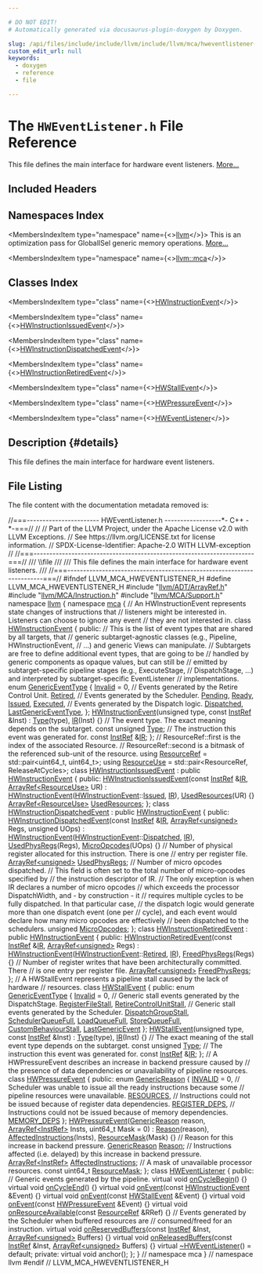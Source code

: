 ```yaml
---

# DO NOT EDIT!
# Automatically generated via docusaurus-plugin-doxygen by Doxygen.

slug: /api/files/include/include/llvm/include/llvm/mca/hweventlistener-h
custom_edit_url: null
keywords:
  - doxygen
  - reference
  - file

---
```





# The `HWEventListener.h` File Reference

<DoxygenPage pluginConfig={pluginConfig}>

This file defines the main interface for hardware event listeners. <a href="#details">More...</a>

## Included Headers

<IncludesList>
<IncludesListItem
  filePath="llvm/ADT/ArrayRef.h"
  permalink="/docs/api/files/include/include/llvm/include/llvm/adt/arrayref-h"
  isLocal="true" />
<IncludesListItem
  filePath="llvm/MCA/Instruction.h"
  permalink="/docs/api/files/include/include/llvm/include/llvm/mca/instruction-h"
  isLocal="true" />
<IncludesListItem
  filePath="llvm/MCA/Support.h"
  permalink="/docs/api/files/include/include/llvm/include/llvm/mca/support-h"
  isLocal="true" />
</IncludesList>

## Namespaces Index

<MembersIndex>

<MembersIndexItem
  type="namespace"
  name={<><a href="/docs/api/namespaces/llvm">llvm</a></>}>
This is an optimization pass for GlobalISel generic memory operations. <a href="/docs/api/namespaces/llvm/#details">More...</a>
</MembersIndexItem>

<MembersIndexItem
  type="namespace"
  name={<><a href="/docs/api/namespaces/llvm/mca">llvm::mca</a></>}>
</MembersIndexItem>

</MembersIndex>

## Classes Index

<MembersIndex>

<MembersIndexItem
  type="class"
  name={<><a href="/docs/api/classes/llvm/mca/hwinstructionevent">HWInstructionEvent</a></>}>
</MembersIndexItem>

<MembersIndexItem
  type="class"
  name={<><a href="/docs/api/classes/llvm/mca/hwinstructionissuedevent">HWInstructionIssuedEvent</a></>}>
</MembersIndexItem>

<MembersIndexItem
  type="class"
  name={<><a href="/docs/api/classes/llvm/mca/hwinstructiondispatchedevent">HWInstructionDispatchedEvent</a></>}>
</MembersIndexItem>

<MembersIndexItem
  type="class"
  name={<><a href="/docs/api/classes/llvm/mca/hwinstructionretiredevent">HWInstructionRetiredEvent</a></>}>
</MembersIndexItem>

<MembersIndexItem
  type="class"
  name={<><a href="/docs/api/classes/llvm/mca/hwstallevent">HWStallEvent</a></>}>
</MembersIndexItem>

<MembersIndexItem
  type="class"
  name={<><a href="/docs/api/classes/llvm/mca/hwpressureevent">HWPressureEvent</a></>}>
</MembersIndexItem>

<MembersIndexItem
  type="class"
  name={<><a href="/docs/api/classes/llvm/mca/hweventlistener">HWEventListener</a></>}>
</MembersIndexItem>

</MembersIndex>

## Description {#details}

This file defines the main interface for hardware event listeners.

## File Listing

The file content with the documentation metadata removed is:

<ProgramListing>

<Link id="l00001" /><CodeLine lineNumber="1"><Highlight kind="comment">//===----------------------- HWEventListener.h ------------------&#42;- C++ -&#42;-===//</Highlight><Highlight kind="normal"></Highlight></CodeLine>
<Link id="l00002" /><CodeLine lineNumber="2"><Highlight kind="normal"></Highlight><Highlight kind="comment">//</Highlight><Highlight kind="normal"></Highlight></CodeLine>
<Link id="l00003" /><CodeLine lineNumber="3"><Highlight kind="normal"></Highlight><Highlight kind="comment">// Part of the LLVM Project, under the Apache License v2.0 with LLVM Exceptions.</Highlight><Highlight kind="normal"></Highlight></CodeLine>
<Link id="l00004" /><CodeLine lineNumber="4"><Highlight kind="normal"></Highlight><Highlight kind="comment">// See https://llvm.org/LICENSE.txt for license information.</Highlight><Highlight kind="normal"></Highlight></CodeLine>
<Link id="l00005" /><CodeLine lineNumber="5"><Highlight kind="normal"></Highlight><Highlight kind="comment">// SPDX-License-Identifier: Apache-2.0 WITH LLVM-exception</Highlight><Highlight kind="normal"></Highlight></CodeLine>
<Link id="l00006" /><CodeLine lineNumber="6"><Highlight kind="normal"></Highlight><Highlight kind="comment">//</Highlight><Highlight kind="normal"></Highlight></CodeLine>
<Link id="l00007" /><CodeLine lineNumber="7"><Highlight kind="normal"></Highlight><Highlight kind="comment">//===----------------------------------------------------------------------===//</Highlight><Highlight kind="comment"></Highlight></CodeLine>
<Link id="l00008" /><CodeLine lineNumber="8"><Highlight kind="comment">/// \\file</Highlight></CodeLine>
<Link id="l00009" /><CodeLine lineNumber="9"><Highlight kind="comment">///</Highlight></CodeLine>
<Link id="l00010" /><CodeLine lineNumber="10"><Highlight kind="comment">/// This file defines the main interface for hardware event listeners.</Highlight></CodeLine>
<Link id="l00011" /><CodeLine lineNumber="11"><Highlight kind="comment">///</Highlight><Highlight kind="normal"></Highlight></CodeLine>
<Link id="l00012" /><CodeLine lineNumber="12"><Highlight kind="normal"></Highlight><Highlight kind="comment">//===----------------------------------------------------------------------===//</Highlight><Highlight kind="normal"></Highlight></CodeLine>
<Link id="l00013" /><CodeLine lineNumber="13"><Highlight kind="normal"></Highlight></CodeLine>
<Link id="l00014" /><CodeLine lineNumber="14"><Highlight kind="normal"></Highlight><Highlight kind="preprocessor">#ifndef LLVM&#95;MCA&#95;HWEVENTLISTENER&#95;H</Highlight><Highlight kind="normal"></Highlight></CodeLine>
<Link id="l00015" /><CodeLine lineNumber="15"><Highlight kind="normal"></Highlight><Highlight kind="preprocessor">#define LLVM&#95;MCA&#95;HWEVENTLISTENER&#95;H</Highlight><Highlight kind="normal"></Highlight></CodeLine>
<Link id="l00016" /><CodeLine lineNumber="16"><Highlight kind="normal"></Highlight></CodeLine>
<Link id="l00017" /><CodeLine lineNumber="17"><Highlight kind="normal"></Highlight><Highlight kind="preprocessor">#include &quot;<a href="/docs/api/files/include/include/llvm/include/llvm/adt/arrayref-h">llvm/ADT/ArrayRef.h</a>&quot;</Highlight><Highlight kind="normal"></Highlight></CodeLine>
<Link id="l00018" /><CodeLine lineNumber="18"><Highlight kind="normal"></Highlight><Highlight kind="preprocessor">#include &quot;<a href="/docs/api/files/include/include/llvm/include/llvm/mca/instruction-h">llvm/MCA/Instruction.h</a>&quot;</Highlight><Highlight kind="normal"></Highlight></CodeLine>
<Link id="l00019" /><CodeLine lineNumber="19"><Highlight kind="normal"></Highlight><Highlight kind="preprocessor">#include &quot;<a href="/docs/api/files/include/include/llvm/include/llvm/mca/support-h">llvm/MCA/Support.h</a>&quot;</Highlight><Highlight kind="normal"></Highlight></CodeLine>
<Link id="l00020" /><CodeLine lineNumber="20"><Highlight kind="normal"></Highlight></CodeLine>
<Link id="l00021" /><CodeLine lineNumber="21"><Highlight kind="normal"></Highlight><Highlight kind="keyword">namespace </Highlight><Highlight kind="normal"><a href="/docs/api/namespaces/llvm">llvm</a> &#123;</Highlight></CodeLine>
<Link id="l00022" /><CodeLine lineNumber="22"><Highlight kind="normal"></Highlight><Highlight kind="keyword">namespace </Highlight><Highlight kind="normal"><a href="/docs/api/namespaces/llvm/mca">mca</a> &#123;</Highlight></CodeLine>
<Link id="l00023" /><CodeLine lineNumber="23"><Highlight kind="normal"></Highlight></CodeLine>
<Link id="l00024" /><CodeLine lineNumber="24"><Highlight kind="normal"></Highlight><Highlight kind="comment">// An HWInstructionEvent represents state changes of instructions that</Highlight><Highlight kind="normal"></Highlight></CodeLine>
<Link id="l00025" /><CodeLine lineNumber="25"><Highlight kind="normal"></Highlight><Highlight kind="comment">// listeners might be interested in. Listeners can choose to ignore any event</Highlight><Highlight kind="normal"></Highlight></CodeLine>
<Link id="l00026" /><CodeLine lineNumber="26"><Highlight kind="normal"></Highlight><Highlight kind="comment">// they are not interested in.</Highlight><Highlight kind="normal"></Highlight></CodeLine>
<Link id="l00027" /><CodeLine lineNumber="27" lineLink="/docs/api/classes/llvm/mca/hwinstructionevent"><Highlight kind="normal"></Highlight><Highlight kind="keyword">class </Highlight><Highlight kind="normal"><a href="/docs/api/classes/llvm/mca/hwinstructionevent/#a171b37ee53c5f563af010cdc3ebb47a3">HWInstructionEvent</a> &#123;</Highlight></CodeLine>
<Link id="l00028" /><CodeLine lineNumber="28"><Highlight kind="normal"></Highlight><Highlight kind="keyword">public</Highlight><Highlight kind="normal">:</Highlight></CodeLine>
<Link id="l00029" /><CodeLine lineNumber="29"><Highlight kind="normal">  </Highlight><Highlight kind="comment">// This is the list of event types that are shared by all targets, that</Highlight><Highlight kind="normal"></Highlight></CodeLine>
<Link id="l00030" /><CodeLine lineNumber="30"><Highlight kind="normal">  </Highlight><Highlight kind="comment">// generic subtarget-agnostic classes (e.g., Pipeline, HWInstructionEvent,</Highlight><Highlight kind="normal"></Highlight></CodeLine>
<Link id="l00031" /><CodeLine lineNumber="31"><Highlight kind="normal">  </Highlight><Highlight kind="comment">// ...) and generic Views can manipulate.</Highlight><Highlight kind="normal"></Highlight></CodeLine>
<Link id="l00032" /><CodeLine lineNumber="32"><Highlight kind="normal">  </Highlight><Highlight kind="comment">// Subtargets are free to define additional event types, that are going to be</Highlight><Highlight kind="normal"></Highlight></CodeLine>
<Link id="l00033" /><CodeLine lineNumber="33"><Highlight kind="normal">  </Highlight><Highlight kind="comment">// handled by generic components as opaque values, but can still be</Highlight><Highlight kind="normal"></Highlight></CodeLine>
<Link id="l00034" /><CodeLine lineNumber="34"><Highlight kind="normal">  </Highlight><Highlight kind="comment">// emitted by subtarget-specific pipeline stages (e.g., ExecuteStage,</Highlight><Highlight kind="normal"></Highlight></CodeLine>
<Link id="l00035" /><CodeLine lineNumber="35"><Highlight kind="normal">  </Highlight><Highlight kind="comment">// DispatchStage, ...) and interpreted by subtarget-specific EventListener</Highlight><Highlight kind="normal"></Highlight></CodeLine>
<Link id="l00036" /><CodeLine lineNumber="36"><Highlight kind="normal">  </Highlight><Highlight kind="comment">// implementations.</Highlight><Highlight kind="normal"></Highlight></CodeLine>
<Link id="l00037" /><CodeLine lineNumber="37" lineLink="/docs/api/classes/llvm/mca/hwinstructionevent/#a8169c917f54cc2624dd536acdc5c5e52"><Highlight kind="normal">  </Highlight><Highlight kind="keyword">enum</Highlight><Highlight kind="normal"> <a href="/docs/api/classes/llvm/mca/hwinstructionevent/#a8169c917f54cc2624dd536acdc5c5e52">GenericEventType</a> &#123;</Highlight></CodeLine>
<Link id="l00038" /><CodeLine lineNumber="38" lineLink="/docs/api/classes/llvm/mca/hwinstructionevent/#a8169c917f54cc2624dd536acdc5c5e52aaa80bddd08ae7c72421d29f73cd9cb38"><Highlight kind="normal">    <a href="/docs/api/classes/llvm/mca/hwinstructionevent/#a8169c917f54cc2624dd536acdc5c5e52aaa80bddd08ae7c72421d29f73cd9cb38">Invalid</a> = 0,</Highlight></CodeLine>
<Link id="l00039" /><CodeLine lineNumber="39"><Highlight kind="normal">    </Highlight><Highlight kind="comment">// Events generated by the Retire Control Unit.</Highlight><Highlight kind="normal"></Highlight></CodeLine>
<Link id="l00040" /><CodeLine lineNumber="40" lineLink="/docs/api/classes/llvm/mca/hwinstructionevent/#a8169c917f54cc2624dd536acdc5c5e52a8de8de8d10772f11d7f1388dc019dd30"><Highlight kind="normal">    <a href="/docs/api/classes/llvm/mca/hwinstructionevent/#a8169c917f54cc2624dd536acdc5c5e52a8de8de8d10772f11d7f1388dc019dd30">Retired</a>,</Highlight></CodeLine>
<Link id="l00041" /><CodeLine lineNumber="41"><Highlight kind="normal">    </Highlight><Highlight kind="comment">// Events generated by the Scheduler.</Highlight><Highlight kind="normal"></Highlight></CodeLine>
<Link id="l00042" /><CodeLine lineNumber="42" lineLink="/docs/api/classes/llvm/mca/hwinstructionevent/#a8169c917f54cc2624dd536acdc5c5e52ac3ea03c95905cfc942bc51170efcd248"><Highlight kind="normal">    <a href="/docs/api/classes/llvm/mca/hwinstructionevent/#a8169c917f54cc2624dd536acdc5c5e52ac3ea03c95905cfc942bc51170efcd248">Pending</a>,</Highlight></CodeLine>
<Link id="l00043" /><CodeLine lineNumber="43" lineLink="/docs/api/classes/llvm/mca/hwinstructionevent/#a8169c917f54cc2624dd536acdc5c5e52adb5217b7a234dc05fdea6bce972cd859"><Highlight kind="normal">    <a href="/docs/api/classes/llvm/mca/hwinstructionevent/#a8169c917f54cc2624dd536acdc5c5e52adb5217b7a234dc05fdea6bce972cd859">Ready</a>,</Highlight></CodeLine>
<Link id="l00044" /><CodeLine lineNumber="44" lineLink="/docs/api/classes/llvm/mca/hwinstructionevent/#a8169c917f54cc2624dd536acdc5c5e52aa8c210f2b743c3f94bd79e510de2c2c8"><Highlight kind="normal">    <a href="/docs/api/classes/llvm/mca/hwinstructionevent/#a8169c917f54cc2624dd536acdc5c5e52aa8c210f2b743c3f94bd79e510de2c2c8">Issued</a>,</Highlight></CodeLine>
<Link id="l00045" /><CodeLine lineNumber="45" lineLink="/docs/api/classes/llvm/mca/hwinstructionevent/#a8169c917f54cc2624dd536acdc5c5e52a4d10e4fc3ead3a12ec1a142ba118e4a6"><Highlight kind="normal">    <a href="/docs/api/classes/llvm/mca/hwinstructionevent/#a8169c917f54cc2624dd536acdc5c5e52a4d10e4fc3ead3a12ec1a142ba118e4a6">Executed</a>,</Highlight></CodeLine>
<Link id="l00046" /><CodeLine lineNumber="46"><Highlight kind="normal">    </Highlight><Highlight kind="comment">// Events generated by the Dispatch logic.</Highlight><Highlight kind="normal"></Highlight></CodeLine>
<Link id="l00047" /><CodeLine lineNumber="47" lineLink="/docs/api/classes/llvm/mca/hwinstructionevent/#a8169c917f54cc2624dd536acdc5c5e52a1bb71e665c2978dc4d3c02da2f9bcbc3"><Highlight kind="normal">    <a href="/docs/api/classes/llvm/mca/hwinstructionevent/#a8169c917f54cc2624dd536acdc5c5e52a1bb71e665c2978dc4d3c02da2f9bcbc3">Dispatched</a>,</Highlight></CodeLine>
<Link id="l00048" /><CodeLine lineNumber="48"><Highlight kind="normal"></Highlight></CodeLine>
<Link id="l00049" /><CodeLine lineNumber="49" lineLink="/docs/api/classes/llvm/mca/hwinstructionevent/#a8169c917f54cc2624dd536acdc5c5e52a104af9dfdd0f1b1a4221b2d283f5c0b4"><Highlight kind="normal">    <a href="/docs/api/classes/llvm/mca/hwinstructionevent/#a8169c917f54cc2624dd536acdc5c5e52a104af9dfdd0f1b1a4221b2d283f5c0b4">LastGenericEventType</a>,</Highlight></CodeLine>
<Link id="l00050" /><CodeLine lineNumber="50"><Highlight kind="normal">  &#125;;</Highlight></CodeLine>
<Link id="l00051" /><CodeLine lineNumber="51"><Highlight kind="normal"></Highlight></CodeLine>
<Link id="l00052" /><CodeLine lineNumber="52" lineLink="/docs/api/classes/llvm/mca/hwinstructionevent/#a171b37ee53c5f563af010cdc3ebb47a3"><Highlight kind="normal">  <a href="/docs/api/classes/llvm/mca/hwinstructionevent/#a171b37ee53c5f563af010cdc3ebb47a3">HWInstructionEvent</a>(</Highlight><Highlight kind="keywordtype">unsigned</Highlight><Highlight kind="normal"> type, </Highlight><Highlight kind="keyword">const</Highlight><Highlight kind="normal"> <a href="/docs/api/classes/llvm/mca/instref">InstRef</a> &amp;Inst)</Highlight></CodeLine>
<Link id="l00053" /><CodeLine lineNumber="53"><Highlight kind="normal">      : <a href="/docs/api/classes/llvm/mca/hwinstructionevent/#a2b3225865abfc2dca5f32db28be5a1d2">Type</a>(type), <a href="/docs/api/classes/llvm/mca/hwinstructionevent/#a17c3610b731525a11cec3d4e9472291c">IR</a>(Inst) &#123;&#125;</Highlight></CodeLine>
<Link id="l00054" /><CodeLine lineNumber="54"><Highlight kind="normal"></Highlight></CodeLine>
<Link id="l00055" /><CodeLine lineNumber="55"><Highlight kind="normal">  </Highlight><Highlight kind="comment">// The event type. The exact meaning depends on the subtarget.</Highlight><Highlight kind="normal"></Highlight></CodeLine>
<Link id="l00056" /><CodeLine lineNumber="56" lineLink="/docs/api/classes/llvm/mca/hwinstructionevent/#a2b3225865abfc2dca5f32db28be5a1d2"><Highlight kind="normal">  </Highlight><Highlight kind="keyword">const</Highlight><Highlight kind="normal"> </Highlight><Highlight kind="keywordtype">unsigned</Highlight><Highlight kind="normal"> <a href="/docs/api/classes/llvm/mca/hwinstructionevent/#a2b3225865abfc2dca5f32db28be5a1d2">Type</a>;</Highlight></CodeLine>
<Link id="l00057" /><CodeLine lineNumber="57"><Highlight kind="normal"></Highlight></CodeLine>
<Link id="l00058" /><CodeLine lineNumber="58"><Highlight kind="normal">  </Highlight><Highlight kind="comment">// The instruction this event was generated for.</Highlight><Highlight kind="normal"></Highlight></CodeLine>
<Link id="l00059" /><CodeLine lineNumber="59" lineLink="/docs/api/classes/llvm/mca/hwinstructionevent/#a17c3610b731525a11cec3d4e9472291c"><Highlight kind="normal">  </Highlight><Highlight kind="keyword">const</Highlight><Highlight kind="normal"> <a href="/docs/api/classes/llvm/mca/instref">InstRef</a> &amp;<a href="/docs/api/classes/llvm/mca/hwinstructionevent/#a17c3610b731525a11cec3d4e9472291c">IR</a>;</Highlight></CodeLine>
<Link id="l00060" /><CodeLine lineNumber="60"><Highlight kind="normal">&#125;;</Highlight></CodeLine>
<Link id="l00061" /><CodeLine lineNumber="61"><Highlight kind="normal"></Highlight></CodeLine>
<Link id="l00062" /><CodeLine lineNumber="62"><Highlight kind="normal"></Highlight><Highlight kind="comment">// ResourceRef::first is the index of the associated Resource.</Highlight><Highlight kind="normal"></Highlight></CodeLine>
<Link id="l00063" /><CodeLine lineNumber="63"><Highlight kind="normal"></Highlight><Highlight kind="comment">// ResourceRef::second is a bitmask of the referenced sub-unit of the resource.</Highlight><Highlight kind="normal"></Highlight></CodeLine>
<Link id="l00064" /><CodeLine lineNumber="64" lineLink="/docs/api/namespaces/llvm/mca/#a961b7aeaca000c803c0f4b1df4d26c27"><Highlight kind="normal"></Highlight><Highlight kind="keyword">using </Highlight><Highlight kind="normal"><a href="/docs/api/namespaces/llvm/mca/#a961b7aeaca000c803c0f4b1df4d26c27">ResourceRef</a> = std::pair&lt;uint64&#95;t, uint64&#95;t&gt;;</Highlight></CodeLine>
<Link id="l00065" /><CodeLine lineNumber="65"><Highlight kind="normal"></Highlight></CodeLine>
<Link id="l00066" /><CodeLine lineNumber="66" lineLink="/docs/api/namespaces/llvm/mca/#ab534e0b15e46245fd0eb31e7e7c2e863"><Highlight kind="normal"></Highlight><Highlight kind="keyword">using </Highlight><Highlight kind="normal"><a href="/docs/api/namespaces/llvm/mca/#ab534e0b15e46245fd0eb31e7e7c2e863">ResourceUse</a> = std::pair&lt;ResourceRef, ReleaseAtCycles&gt;;</Highlight></CodeLine>
<Link id="l00067" /><CodeLine lineNumber="67"><Highlight kind="normal"></Highlight></CodeLine>
<Link id="l00068" /><CodeLine lineNumber="68" lineLink="/docs/api/classes/llvm/mca/hwinstructionissuedevent"><Highlight kind="normal"></Highlight><Highlight kind="keyword">class </Highlight><Highlight kind="normal"><a href="/docs/api/classes/llvm/mca/hwinstructionissuedevent/#a74418a125c3b0b8ea3626a99976ca16c">HWInstructionIssuedEvent</a> : </Highlight><Highlight kind="keyword">public</Highlight><Highlight kind="normal"> <a href="/docs/api/classes/llvm/mca/hwinstructionevent/#a171b37ee53c5f563af010cdc3ebb47a3">HWInstructionEvent</a> &#123;</Highlight></CodeLine>
<Link id="l00069" /><CodeLine lineNumber="69"><Highlight kind="normal"></Highlight><Highlight kind="keyword">public</Highlight><Highlight kind="normal">:</Highlight></CodeLine>
<Link id="l00070" /><CodeLine lineNumber="70" lineLink="/docs/api/classes/llvm/mca/hwinstructionissuedevent/#a74418a125c3b0b8ea3626a99976ca16c"><Highlight kind="normal">  <a href="/docs/api/classes/llvm/mca/hwinstructionissuedevent/#a74418a125c3b0b8ea3626a99976ca16c">HWInstructionIssuedEvent</a>(</Highlight><Highlight kind="keyword">const</Highlight><Highlight kind="normal"> <a href="/docs/api/classes/llvm/mca/instref">InstRef</a> &amp;<a href="/docs/api/classes/llvm/mca/hwinstructionevent/#a17c3610b731525a11cec3d4e9472291c">IR</a>, <a href="/docs/api/classes/llvm/arrayref">ArrayRef&lt;ResourceUse&gt;</a> UR)</Highlight></CodeLine>
<Link id="l00071" /><CodeLine lineNumber="71"><Highlight kind="normal">      : <a href="/docs/api/classes/llvm/mca/hwinstructionevent/#a171b37ee53c5f563af010cdc3ebb47a3">HWInstructionEvent</a>(<a href="/docs/api/classes/llvm/mca/hwinstructionevent/#a171b37ee53c5f563af010cdc3ebb47a3">HWInstructionEvent</a>::<a href="/docs/api/classes/llvm/mca/hwinstructionevent/#a8169c917f54cc2624dd536acdc5c5e52aa8c210f2b743c3f94bd79e510de2c2c8">Issued</a>, <a href="/docs/api/classes/llvm/mca/hwinstructionevent/#a17c3610b731525a11cec3d4e9472291c">IR</a>), <a href="/docs/api/classes/llvm/mca/hwinstructionissuedevent/#a6849a21bb102f66188e6ff54cf723b16">UsedResources</a>(UR) &#123;&#125;</Highlight></CodeLine>
<Link id="l00072" /><CodeLine lineNumber="72"><Highlight kind="normal"></Highlight></CodeLine>
<Link id="l00073" /><CodeLine lineNumber="73" lineLink="/docs/api/classes/llvm/mca/hwinstructionissuedevent/#a6849a21bb102f66188e6ff54cf723b16"><Highlight kind="normal">  <a href="/docs/api/classes/llvm/arrayref">ArrayRef&lt;ResourceUse&gt;</a> <a href="/docs/api/classes/llvm/mca/hwinstructionissuedevent/#a6849a21bb102f66188e6ff54cf723b16">UsedResources</a>;</Highlight></CodeLine>
<Link id="l00074" /><CodeLine lineNumber="74"><Highlight kind="normal">&#125;;</Highlight></CodeLine>
<Link id="l00075" /><CodeLine lineNumber="75"><Highlight kind="normal"></Highlight></CodeLine>
<Link id="l00076" /><CodeLine lineNumber="76" lineLink="/docs/api/classes/llvm/mca/hwinstructiondispatchedevent"><Highlight kind="normal"></Highlight><Highlight kind="keyword">class </Highlight><Highlight kind="normal"><a href="/docs/api/classes/llvm/mca/hwinstructiondispatchedevent/#a9a25c436ad489dba4a1e2b008905cfa3">HWInstructionDispatchedEvent</a> : </Highlight><Highlight kind="keyword">public</Highlight><Highlight kind="normal"> <a href="/docs/api/classes/llvm/mca/hwinstructionevent/#a171b37ee53c5f563af010cdc3ebb47a3">HWInstructionEvent</a> &#123;</Highlight></CodeLine>
<Link id="l00077" /><CodeLine lineNumber="77"><Highlight kind="normal"></Highlight><Highlight kind="keyword">public</Highlight><Highlight kind="normal">:</Highlight></CodeLine>
<Link id="l00078" /><CodeLine lineNumber="78" lineLink="/docs/api/classes/llvm/mca/hwinstructiondispatchedevent/#a9a25c436ad489dba4a1e2b008905cfa3"><Highlight kind="normal">  <a href="/docs/api/classes/llvm/mca/hwinstructiondispatchedevent/#a9a25c436ad489dba4a1e2b008905cfa3">HWInstructionDispatchedEvent</a>(</Highlight><Highlight kind="keyword">const</Highlight><Highlight kind="normal"> <a href="/docs/api/classes/llvm/mca/instref">InstRef</a> &amp;<a href="/docs/api/classes/llvm/mca/hwinstructionevent/#a17c3610b731525a11cec3d4e9472291c">IR</a>, <a href="/docs/api/classes/llvm/arrayref">ArrayRef&lt;unsigned&gt;</a> Regs,</Highlight></CodeLine>
<Link id="l00079" /><CodeLine lineNumber="79"><Highlight kind="normal">                               </Highlight><Highlight kind="keywordtype">unsigned</Highlight><Highlight kind="normal"> UOps)</Highlight></CodeLine>
<Link id="l00080" /><CodeLine lineNumber="80"><Highlight kind="normal">      : <a href="/docs/api/classes/llvm/mca/hwinstructionevent/#a171b37ee53c5f563af010cdc3ebb47a3">HWInstructionEvent</a>(<a href="/docs/api/classes/llvm/mca/hwinstructionevent/#a171b37ee53c5f563af010cdc3ebb47a3">HWInstructionEvent</a>::<a href="/docs/api/classes/llvm/mca/hwinstructionevent/#a8169c917f54cc2624dd536acdc5c5e52a1bb71e665c2978dc4d3c02da2f9bcbc3">Dispatched</a>, <a href="/docs/api/classes/llvm/mca/hwinstructionevent/#a17c3610b731525a11cec3d4e9472291c">IR</a>),</Highlight></CodeLine>
<Link id="l00081" /><CodeLine lineNumber="81"><Highlight kind="normal">        <a href="/docs/api/classes/llvm/mca/hwinstructiondispatchedevent/#a6a118e663189ddd1479a228ecf31a883">UsedPhysRegs</a>(Regs), <a href="/docs/api/classes/llvm/mca/hwinstructiondispatchedevent/#a221e4b57bdb6000f98ebff74d1d073ba">MicroOpcodes</a>(UOps) &#123;&#125;</Highlight></CodeLine>
<Link id="l00082" /><CodeLine lineNumber="82"><Highlight kind="normal">  </Highlight><Highlight kind="comment">// Number of physical register allocated for this instruction. There is one</Highlight><Highlight kind="normal"></Highlight></CodeLine>
<Link id="l00083" /><CodeLine lineNumber="83"><Highlight kind="normal">  </Highlight><Highlight kind="comment">// entry per register file.</Highlight><Highlight kind="normal"></Highlight></CodeLine>
<Link id="l00084" /><CodeLine lineNumber="84" lineLink="/docs/api/classes/llvm/mca/hwinstructiondispatchedevent/#a6a118e663189ddd1479a228ecf31a883"><Highlight kind="normal">  <a href="/docs/api/classes/llvm/arrayref">ArrayRef&lt;unsigned&gt;</a> <a href="/docs/api/classes/llvm/mca/hwinstructiondispatchedevent/#a6a118e663189ddd1479a228ecf31a883">UsedPhysRegs</a>;</Highlight></CodeLine>
<Link id="l00085" /><CodeLine lineNumber="85"><Highlight kind="normal">  </Highlight><Highlight kind="comment">// Number of micro opcodes dispatched.</Highlight><Highlight kind="normal"></Highlight></CodeLine>
<Link id="l00086" /><CodeLine lineNumber="86"><Highlight kind="normal">  </Highlight><Highlight kind="comment">// This field is often set to the total number of micro-opcodes specified by</Highlight><Highlight kind="normal"></Highlight></CodeLine>
<Link id="l00087" /><CodeLine lineNumber="87"><Highlight kind="normal">  </Highlight><Highlight kind="comment">// the instruction descriptor of IR.</Highlight><Highlight kind="normal"></Highlight></CodeLine>
<Link id="l00088" /><CodeLine lineNumber="88"><Highlight kind="normal">  </Highlight><Highlight kind="comment">// The only exception is when IR declares a number of micro opcodes</Highlight><Highlight kind="normal"></Highlight></CodeLine>
<Link id="l00089" /><CodeLine lineNumber="89"><Highlight kind="normal">  </Highlight><Highlight kind="comment">// which exceeds the processor DispatchWidth, and - by construction - it</Highlight><Highlight kind="normal"></Highlight></CodeLine>
<Link id="l00090" /><CodeLine lineNumber="90"><Highlight kind="normal">  </Highlight><Highlight kind="comment">// requires multiple cycles to be fully dispatched. In that particular case,</Highlight><Highlight kind="normal"></Highlight></CodeLine>
<Link id="l00091" /><CodeLine lineNumber="91"><Highlight kind="normal">  </Highlight><Highlight kind="comment">// the dispatch logic would generate more than one dispatch event (one per</Highlight><Highlight kind="normal"></Highlight></CodeLine>
<Link id="l00092" /><CodeLine lineNumber="92"><Highlight kind="normal">  </Highlight><Highlight kind="comment">// cycle), and each event would declare how many micro opcodes are effectively</Highlight><Highlight kind="normal"></Highlight></CodeLine>
<Link id="l00093" /><CodeLine lineNumber="93"><Highlight kind="normal">  </Highlight><Highlight kind="comment">// been dispatched to the schedulers.</Highlight><Highlight kind="normal"></Highlight></CodeLine>
<Link id="l00094" /><CodeLine lineNumber="94" lineLink="/docs/api/classes/llvm/mca/hwinstructiondispatchedevent/#a221e4b57bdb6000f98ebff74d1d073ba"><Highlight kind="normal">  </Highlight><Highlight kind="keywordtype">unsigned</Highlight><Highlight kind="normal"> <a href="/docs/api/classes/llvm/mca/hwinstructiondispatchedevent/#a221e4b57bdb6000f98ebff74d1d073ba">MicroOpcodes</a>;</Highlight></CodeLine>
<Link id="l00095" /><CodeLine lineNumber="95"><Highlight kind="normal">&#125;;</Highlight></CodeLine>
<Link id="l00096" /><CodeLine lineNumber="96"><Highlight kind="normal"></Highlight></CodeLine>
<Link id="l00097" /><CodeLine lineNumber="97" lineLink="/docs/api/classes/llvm/mca/hwinstructionretiredevent"><Highlight kind="normal"></Highlight><Highlight kind="keyword">class </Highlight><Highlight kind="normal"><a href="/docs/api/classes/llvm/mca/hwinstructionretiredevent/#a11d7f5edac24c0496068791fa4999ba0">HWInstructionRetiredEvent</a> : </Highlight><Highlight kind="keyword">public</Highlight><Highlight kind="normal"> <a href="/docs/api/classes/llvm/mca/hwinstructionevent/#a171b37ee53c5f563af010cdc3ebb47a3">HWInstructionEvent</a> &#123;</Highlight></CodeLine>
<Link id="l00098" /><CodeLine lineNumber="98"><Highlight kind="normal"></Highlight><Highlight kind="keyword">public</Highlight><Highlight kind="normal">:</Highlight></CodeLine>
<Link id="l00099" /><CodeLine lineNumber="99" lineLink="/docs/api/classes/llvm/mca/hwinstructionretiredevent/#a11d7f5edac24c0496068791fa4999ba0"><Highlight kind="normal">  <a href="/docs/api/classes/llvm/mca/hwinstructionretiredevent/#a11d7f5edac24c0496068791fa4999ba0">HWInstructionRetiredEvent</a>(</Highlight><Highlight kind="keyword">const</Highlight><Highlight kind="normal"> <a href="/docs/api/classes/llvm/mca/instref">InstRef</a> &amp;<a href="/docs/api/classes/llvm/mca/hwinstructionevent/#a17c3610b731525a11cec3d4e9472291c">IR</a>, <a href="/docs/api/classes/llvm/arrayref">ArrayRef&lt;unsigned&gt;</a> Regs)</Highlight></CodeLine>
<Link id="l00100" /><CodeLine lineNumber="100"><Highlight kind="normal">      : <a href="/docs/api/classes/llvm/mca/hwinstructionevent/#a171b37ee53c5f563af010cdc3ebb47a3">HWInstructionEvent</a>(<a href="/docs/api/classes/llvm/mca/hwinstructionevent/#a171b37ee53c5f563af010cdc3ebb47a3">HWInstructionEvent</a>::<a href="/docs/api/classes/llvm/mca/hwinstructionevent/#a8169c917f54cc2624dd536acdc5c5e52a8de8de8d10772f11d7f1388dc019dd30">Retired</a>, <a href="/docs/api/classes/llvm/mca/hwinstructionevent/#a17c3610b731525a11cec3d4e9472291c">IR</a>),</Highlight></CodeLine>
<Link id="l00101" /><CodeLine lineNumber="101"><Highlight kind="normal">        <a href="/docs/api/classes/llvm/mca/hwinstructionretiredevent/#a98ad8a5c3eb6763b0ae60f982958ff35">FreedPhysRegs</a>(Regs) &#123;&#125;</Highlight></CodeLine>
<Link id="l00102" /><CodeLine lineNumber="102"><Highlight kind="normal">  </Highlight><Highlight kind="comment">// Number of register writes that have been architecturally committed. There</Highlight><Highlight kind="normal"></Highlight></CodeLine>
<Link id="l00103" /><CodeLine lineNumber="103"><Highlight kind="normal">  </Highlight><Highlight kind="comment">// is one entry per register file.</Highlight><Highlight kind="normal"></Highlight></CodeLine>
<Link id="l00104" /><CodeLine lineNumber="104" lineLink="/docs/api/classes/llvm/mca/hwinstructionretiredevent/#a98ad8a5c3eb6763b0ae60f982958ff35"><Highlight kind="normal">  <a href="/docs/api/classes/llvm/arrayref">ArrayRef&lt;unsigned&gt;</a> <a href="/docs/api/classes/llvm/mca/hwinstructionretiredevent/#a98ad8a5c3eb6763b0ae60f982958ff35">FreedPhysRegs</a>;</Highlight></CodeLine>
<Link id="l00105" /><CodeLine lineNumber="105"><Highlight kind="normal">&#125;;</Highlight></CodeLine>
<Link id="l00106" /><CodeLine lineNumber="106"><Highlight kind="normal"></Highlight></CodeLine>
<Link id="l00107" /><CodeLine lineNumber="107"><Highlight kind="normal"></Highlight><Highlight kind="comment">// A HWStallEvent represents a pipeline stall caused by the lack of hardware</Highlight><Highlight kind="normal"></Highlight></CodeLine>
<Link id="l00108" /><CodeLine lineNumber="108"><Highlight kind="normal"></Highlight><Highlight kind="comment">// resources.</Highlight><Highlight kind="normal"></Highlight></CodeLine>
<Link id="l00109" /><CodeLine lineNumber="109" lineLink="/docs/api/classes/llvm/mca/hwstallevent"><Highlight kind="normal"></Highlight><Highlight kind="keyword">class </Highlight><Highlight kind="normal"><a href="/docs/api/classes/llvm/mca/hwstallevent/#a569fe53eb2aebe3c0648c18aa1d307d0">HWStallEvent</a> &#123;</Highlight></CodeLine>
<Link id="l00110" /><CodeLine lineNumber="110"><Highlight kind="normal"></Highlight><Highlight kind="keyword">public</Highlight><Highlight kind="normal">:</Highlight></CodeLine>
<Link id="l00111" /><CodeLine lineNumber="111" lineLink="/docs/api/classes/llvm/mca/hwstallevent/#ae2a9fbbe845b11d6e6b420cc03b36bfe"><Highlight kind="normal">  </Highlight><Highlight kind="keyword">enum</Highlight><Highlight kind="normal"> <a href="/docs/api/classes/llvm/mca/hwstallevent/#ae2a9fbbe845b11d6e6b420cc03b36bfe">GenericEventType</a> &#123;</Highlight></CodeLine>
<Link id="l00112" /><CodeLine lineNumber="112" lineLink="/docs/api/classes/llvm/mca/hwstallevent/#ae2a9fbbe845b11d6e6b420cc03b36bfeabf1a151e95c703975f7072cfb63fd649"><Highlight kind="normal">    <a href="/docs/api/classes/llvm/mca/hwstallevent/#ae2a9fbbe845b11d6e6b420cc03b36bfeabf1a151e95c703975f7072cfb63fd649">Invalid</a> = 0,</Highlight></CodeLine>
<Link id="l00113" /><CodeLine lineNumber="113"><Highlight kind="normal">    </Highlight><Highlight kind="comment">// Generic stall events generated by the DispatchStage.</Highlight><Highlight kind="normal"></Highlight></CodeLine>
<Link id="l00114" /><CodeLine lineNumber="114" lineLink="/docs/api/classes/llvm/mca/hwstallevent/#ae2a9fbbe845b11d6e6b420cc03b36bfea31e8e235a625ea33b7f1180e767e323f"><Highlight kind="normal">    <a href="/docs/api/classes/llvm/mca/hwstallevent/#ae2a9fbbe845b11d6e6b420cc03b36bfea31e8e235a625ea33b7f1180e767e323f">RegisterFileStall</a>,</Highlight></CodeLine>
<Link id="l00115" /><CodeLine lineNumber="115" lineLink="/docs/api/classes/llvm/mca/hwstallevent/#ae2a9fbbe845b11d6e6b420cc03b36bfeab06703d068f494593920ff991c930a5e"><Highlight kind="normal">    <a href="/docs/api/classes/llvm/mca/hwstallevent/#ae2a9fbbe845b11d6e6b420cc03b36bfeab06703d068f494593920ff991c930a5e">RetireControlUnitStall</a>,</Highlight></CodeLine>
<Link id="l00116" /><CodeLine lineNumber="116"><Highlight kind="normal">    </Highlight><Highlight kind="comment">// Generic stall events generated by the Scheduler.</Highlight><Highlight kind="normal"></Highlight></CodeLine>
<Link id="l00117" /><CodeLine lineNumber="117" lineLink="/docs/api/classes/llvm/mca/hwstallevent/#ae2a9fbbe845b11d6e6b420cc03b36bfeaaf4d54cc1f598419c7036119e840ffb0"><Highlight kind="normal">    <a href="/docs/api/classes/llvm/mca/hwstallevent/#ae2a9fbbe845b11d6e6b420cc03b36bfeaaf4d54cc1f598419c7036119e840ffb0">DispatchGroupStall</a>,</Highlight></CodeLine>
<Link id="l00118" /><CodeLine lineNumber="118" lineLink="/docs/api/classes/llvm/mca/hwstallevent/#ae2a9fbbe845b11d6e6b420cc03b36bfea591c5fa7c65121dbb25aed287f1bccfc"><Highlight kind="normal">    <a href="/docs/api/classes/llvm/mca/hwstallevent/#ae2a9fbbe845b11d6e6b420cc03b36bfea591c5fa7c65121dbb25aed287f1bccfc">SchedulerQueueFull</a>,</Highlight></CodeLine>
<Link id="l00119" /><CodeLine lineNumber="119" lineLink="/docs/api/classes/llvm/mca/hwstallevent/#ae2a9fbbe845b11d6e6b420cc03b36bfea616d68f09643a599635a6b288985f66d"><Highlight kind="normal">    <a href="/docs/api/classes/llvm/mca/hwstallevent/#ae2a9fbbe845b11d6e6b420cc03b36bfea616d68f09643a599635a6b288985f66d">LoadQueueFull</a>,</Highlight></CodeLine>
<Link id="l00120" /><CodeLine lineNumber="120" lineLink="/docs/api/classes/llvm/mca/hwstallevent/#ae2a9fbbe845b11d6e6b420cc03b36bfeaef9e06654d5b71d1f82fbdc7a3974748"><Highlight kind="normal">    <a href="/docs/api/classes/llvm/mca/hwstallevent/#ae2a9fbbe845b11d6e6b420cc03b36bfeaef9e06654d5b71d1f82fbdc7a3974748">StoreQueueFull</a>,</Highlight></CodeLine>
<Link id="l00121" /><CodeLine lineNumber="121" lineLink="/docs/api/classes/llvm/mca/hwstallevent/#ae2a9fbbe845b11d6e6b420cc03b36bfea827c9bdf7fdcb13ef2c797c516b5f7b4"><Highlight kind="normal">    <a href="/docs/api/classes/llvm/mca/hwstallevent/#ae2a9fbbe845b11d6e6b420cc03b36bfea827c9bdf7fdcb13ef2c797c516b5f7b4">CustomBehaviourStall</a>,</Highlight></CodeLine>
<Link id="l00122" /><CodeLine lineNumber="122" lineLink="/docs/api/classes/llvm/mca/hwstallevent/#ae2a9fbbe845b11d6e6b420cc03b36bfea92ee25296c655c612fba8d7c613dc66c"><Highlight kind="normal">    <a href="/docs/api/classes/llvm/mca/hwstallevent/#ae2a9fbbe845b11d6e6b420cc03b36bfea92ee25296c655c612fba8d7c613dc66c">LastGenericEvent</a></Highlight></CodeLine>
<Link id="l00123" /><CodeLine lineNumber="123"><Highlight kind="normal">  &#125;;</Highlight></CodeLine>
<Link id="l00124" /><CodeLine lineNumber="124"><Highlight kind="normal"></Highlight></CodeLine>
<Link id="l00125" /><CodeLine lineNumber="125" lineLink="/docs/api/classes/llvm/mca/hwstallevent/#a569fe53eb2aebe3c0648c18aa1d307d0"><Highlight kind="normal">  <a href="/docs/api/classes/llvm/mca/hwstallevent/#a569fe53eb2aebe3c0648c18aa1d307d0">HWStallEvent</a>(</Highlight><Highlight kind="keywordtype">unsigned</Highlight><Highlight kind="normal"> type, </Highlight><Highlight kind="keyword">const</Highlight><Highlight kind="normal"> <a href="/docs/api/classes/llvm/mca/instref">InstRef</a> &amp;Inst) : <a href="/docs/api/classes/llvm/mca/hwstallevent/#a4c115a499cf77b7468216ed43d38df71">Type</a>(type), <a href="/docs/api/classes/llvm/mca/hwstallevent/#a630382a9aa5316085bf24edb06e4c86d">IR</a>(Inst) &#123;&#125;</Highlight></CodeLine>
<Link id="l00126" /><CodeLine lineNumber="126"><Highlight kind="normal"></Highlight></CodeLine>
<Link id="l00127" /><CodeLine lineNumber="127"><Highlight kind="normal">  </Highlight><Highlight kind="comment">// The exact meaning of the stall event type depends on the subtarget.</Highlight><Highlight kind="normal"></Highlight></CodeLine>
<Link id="l00128" /><CodeLine lineNumber="128" lineLink="/docs/api/classes/llvm/mca/hwstallevent/#a4c115a499cf77b7468216ed43d38df71"><Highlight kind="normal">  </Highlight><Highlight kind="keyword">const</Highlight><Highlight kind="normal"> </Highlight><Highlight kind="keywordtype">unsigned</Highlight><Highlight kind="normal"> <a href="/docs/api/classes/llvm/mca/hwstallevent/#a4c115a499cf77b7468216ed43d38df71">Type</a>;</Highlight></CodeLine>
<Link id="l00129" /><CodeLine lineNumber="129"><Highlight kind="normal"></Highlight></CodeLine>
<Link id="l00130" /><CodeLine lineNumber="130"><Highlight kind="normal">  </Highlight><Highlight kind="comment">// The instruction this event was generated for.</Highlight><Highlight kind="normal"></Highlight></CodeLine>
<Link id="l00131" /><CodeLine lineNumber="131" lineLink="/docs/api/classes/llvm/mca/hwstallevent/#a630382a9aa5316085bf24edb06e4c86d"><Highlight kind="normal">  </Highlight><Highlight kind="keyword">const</Highlight><Highlight kind="normal"> <a href="/docs/api/classes/llvm/mca/instref">InstRef</a> &amp;<a href="/docs/api/classes/llvm/mca/hwstallevent/#a630382a9aa5316085bf24edb06e4c86d">IR</a>;</Highlight></CodeLine>
<Link id="l00132" /><CodeLine lineNumber="132"><Highlight kind="normal">&#125;;</Highlight></CodeLine>
<Link id="l00133" /><CodeLine lineNumber="133"><Highlight kind="normal"></Highlight></CodeLine>
<Link id="l00134" /><CodeLine lineNumber="134"><Highlight kind="normal"></Highlight><Highlight kind="comment">// A HWPressureEvent describes an increase in backend pressure caused by</Highlight><Highlight kind="normal"></Highlight></CodeLine>
<Link id="l00135" /><CodeLine lineNumber="135"><Highlight kind="normal"></Highlight><Highlight kind="comment">// the presence of data dependencies or unavailability of pipeline resources.</Highlight><Highlight kind="normal"></Highlight></CodeLine>
<Link id="l00136" /><CodeLine lineNumber="136" lineLink="/docs/api/classes/llvm/mca/hwpressureevent"><Highlight kind="normal"></Highlight><Highlight kind="keyword">class </Highlight><Highlight kind="normal"><a href="/docs/api/classes/llvm/mca/hwpressureevent/#a5372282b8b63061ee40dc07f912e3f80">HWPressureEvent</a> &#123;</Highlight></CodeLine>
<Link id="l00137" /><CodeLine lineNumber="137"><Highlight kind="normal"></Highlight><Highlight kind="keyword">public</Highlight><Highlight kind="normal">:</Highlight></CodeLine>
<Link id="l00138" /><CodeLine lineNumber="138" lineLink="/docs/api/classes/llvm/mca/hwpressureevent/#adfb26ed742fb9cba9a339e39472afdba"><Highlight kind="normal">  </Highlight><Highlight kind="keyword">enum</Highlight><Highlight kind="normal"> <a href="/docs/api/classes/llvm/mca/hwpressureevent/#adfb26ed742fb9cba9a339e39472afdba">GenericReason</a> &#123;</Highlight></CodeLine>
<Link id="l00139" /><CodeLine lineNumber="139" lineLink="/docs/api/classes/llvm/mca/hwpressureevent/#adfb26ed742fb9cba9a339e39472afdbaa2d558492a78876e05f930cde529cdb7c"><Highlight kind="normal">    <a href="/docs/api/classes/llvm/mca/hwpressureevent/#adfb26ed742fb9cba9a339e39472afdbaa2d558492a78876e05f930cde529cdb7c">INVALID</a> = 0,</Highlight></CodeLine>
<Link id="l00140" /><CodeLine lineNumber="140"><Highlight kind="normal">    </Highlight><Highlight kind="comment">// Scheduler was unable to issue all the ready instructions because some</Highlight><Highlight kind="normal"></Highlight></CodeLine>
<Link id="l00141" /><CodeLine lineNumber="141"><Highlight kind="normal">    </Highlight><Highlight kind="comment">// pipeline resources were unavailable.</Highlight><Highlight kind="normal"></Highlight></CodeLine>
<Link id="l00142" /><CodeLine lineNumber="142" lineLink="/docs/api/classes/llvm/mca/hwpressureevent/#adfb26ed742fb9cba9a339e39472afdbaa9ab49687d8ecc311352f6bee677180c4"><Highlight kind="normal">    <a href="/docs/api/classes/llvm/mca/hwpressureevent/#adfb26ed742fb9cba9a339e39472afdbaa9ab49687d8ecc311352f6bee677180c4">RESOURCES</a>,</Highlight></CodeLine>
<Link id="l00143" /><CodeLine lineNumber="143"><Highlight kind="normal">    </Highlight><Highlight kind="comment">// Instructions could not be issued because of register data dependencies.</Highlight><Highlight kind="normal"></Highlight></CodeLine>
<Link id="l00144" /><CodeLine lineNumber="144" lineLink="/docs/api/classes/llvm/mca/hwpressureevent/#adfb26ed742fb9cba9a339e39472afdbaa2d42b099c4456a336bb28534905732fb"><Highlight kind="normal">    <a href="/docs/api/classes/llvm/mca/hwpressureevent/#adfb26ed742fb9cba9a339e39472afdbaa2d42b099c4456a336bb28534905732fb">REGISTER&#95;DEPS</a>,</Highlight></CodeLine>
<Link id="l00145" /><CodeLine lineNumber="145"><Highlight kind="normal">    </Highlight><Highlight kind="comment">// Instructions could not be issued because of memory dependencies.</Highlight><Highlight kind="normal"></Highlight></CodeLine>
<Link id="l00146" /><CodeLine lineNumber="146" lineLink="/docs/api/classes/llvm/mca/hwpressureevent/#adfb26ed742fb9cba9a339e39472afdbaa3fd83fe28075165ab270763c5c098da3"><Highlight kind="normal">    <a href="/docs/api/classes/llvm/mca/hwpressureevent/#adfb26ed742fb9cba9a339e39472afdbaa3fd83fe28075165ab270763c5c098da3">MEMORY&#95;DEPS</a></Highlight></CodeLine>
<Link id="l00147" /><CodeLine lineNumber="147"><Highlight kind="normal">  &#125;;</Highlight></CodeLine>
<Link id="l00148" /><CodeLine lineNumber="148"><Highlight kind="normal"></Highlight></CodeLine>
<Link id="l00149" /><CodeLine lineNumber="149" lineLink="/docs/api/classes/llvm/mca/hwpressureevent/#a5372282b8b63061ee40dc07f912e3f80"><Highlight kind="normal">  <a href="/docs/api/classes/llvm/mca/hwpressureevent/#a5372282b8b63061ee40dc07f912e3f80">HWPressureEvent</a>(<a href="/docs/api/classes/llvm/mca/hwpressureevent/#adfb26ed742fb9cba9a339e39472afdba">GenericReason</a> reason, <a href="/docs/api/classes/llvm/arrayref">ArrayRef&lt;InstRef&gt;</a> Insts,</Highlight></CodeLine>
<Link id="l00150" /><CodeLine lineNumber="150"><Highlight kind="normal">                  uint64&#95;t Mask = 0)</Highlight></CodeLine>
<Link id="l00151" /><CodeLine lineNumber="151"><Highlight kind="normal">      : <a href="/docs/api/classes/llvm/mca/hwpressureevent/#a4b2d3340467f189c00cf40997c7c6c3c">Reason</a>(reason), <a href="/docs/api/classes/llvm/mca/hwpressureevent/#aa9516a5609ea77251c447ee212791459">AffectedInstructions</a>(Insts), <a href="/docs/api/classes/llvm/mca/hwpressureevent/#abb98e7099e8e67edaad5194c9eb37913">ResourceMask</a>(Mask) &#123;&#125;</Highlight></CodeLine>
<Link id="l00152" /><CodeLine lineNumber="152"><Highlight kind="normal"></Highlight></CodeLine>
<Link id="l00153" /><CodeLine lineNumber="153"><Highlight kind="normal">  </Highlight><Highlight kind="comment">// Reason for this increase in backend pressure.</Highlight><Highlight kind="normal"></Highlight></CodeLine>
<Link id="l00154" /><CodeLine lineNumber="154" lineLink="/docs/api/classes/llvm/mca/hwpressureevent/#a4b2d3340467f189c00cf40997c7c6c3c"><Highlight kind="normal">  <a href="/docs/api/classes/llvm/mca/hwpressureevent/#adfb26ed742fb9cba9a339e39472afdba">GenericReason</a> <a href="/docs/api/classes/llvm/mca/hwpressureevent/#a4b2d3340467f189c00cf40997c7c6c3c">Reason</a>;</Highlight></CodeLine>
<Link id="l00155" /><CodeLine lineNumber="155"><Highlight kind="normal"></Highlight></CodeLine>
<Link id="l00156" /><CodeLine lineNumber="156"><Highlight kind="normal">  </Highlight><Highlight kind="comment">// Instructions affected (i.e. delayed) by this increase in backend pressure.</Highlight><Highlight kind="normal"></Highlight></CodeLine>
<Link id="l00157" /><CodeLine lineNumber="157" lineLink="/docs/api/classes/llvm/mca/hwpressureevent/#aa9516a5609ea77251c447ee212791459"><Highlight kind="normal">  <a href="/docs/api/classes/llvm/arrayref">ArrayRef&lt;InstRef&gt;</a> <a href="/docs/api/classes/llvm/mca/hwpressureevent/#aa9516a5609ea77251c447ee212791459">AffectedInstructions</a>;</Highlight></CodeLine>
<Link id="l00158" /><CodeLine lineNumber="158"><Highlight kind="normal"></Highlight></CodeLine>
<Link id="l00159" /><CodeLine lineNumber="159"><Highlight kind="normal">  </Highlight><Highlight kind="comment">// A mask of unavailable processor resources.</Highlight><Highlight kind="normal"></Highlight></CodeLine>
<Link id="l00160" /><CodeLine lineNumber="160" lineLink="/docs/api/classes/llvm/mca/hwpressureevent/#abb98e7099e8e67edaad5194c9eb37913"><Highlight kind="normal">  </Highlight><Highlight kind="keyword">const</Highlight><Highlight kind="normal"> uint64&#95;t <a href="/docs/api/classes/llvm/mca/hwpressureevent/#abb98e7099e8e67edaad5194c9eb37913">ResourceMask</a>;</Highlight></CodeLine>
<Link id="l00161" /><CodeLine lineNumber="161"><Highlight kind="normal">&#125;;</Highlight></CodeLine>
<Link id="l00162" /><CodeLine lineNumber="162"><Highlight kind="normal"></Highlight></CodeLine>
<Link id="l00163" /><CodeLine lineNumber="163" lineLink="/docs/api/classes/llvm/mca/hweventlistener"><Highlight kind="normal"></Highlight><Highlight kind="keyword">class </Highlight><Highlight kind="normal"><a href="/docs/api/classes/llvm/mca/hweventlistener">HWEventListener</a> &#123;</Highlight></CodeLine>
<Link id="l00164" /><CodeLine lineNumber="164"><Highlight kind="normal"></Highlight><Highlight kind="keyword">public</Highlight><Highlight kind="normal">:</Highlight></CodeLine>
<Link id="l00165" /><CodeLine lineNumber="165"><Highlight kind="normal">  </Highlight><Highlight kind="comment">// Generic events generated by the pipeline.</Highlight><Highlight kind="normal"></Highlight></CodeLine>
<Link id="l00166" /><CodeLine lineNumber="166" lineLink="/docs/api/classes/llvm/mca/hweventlistener/#a2b0f7fd061b8257443f9ec9b5d97ad92"><Highlight kind="normal">  </Highlight><Highlight kind="keyword">virtual</Highlight><Highlight kind="normal"> </Highlight><Highlight kind="keywordtype">void</Highlight><Highlight kind="normal"> <a href="/docs/api/classes/llvm/mca/hweventlistener/#a2b0f7fd061b8257443f9ec9b5d97ad92">onCycleBegin</a>() &#123;&#125;</Highlight></CodeLine>
<Link id="l00167" /><CodeLine lineNumber="167" lineLink="/docs/api/classes/llvm/mca/hweventlistener/#a94b4fc155bede3c81371040415556c24"><Highlight kind="normal">  </Highlight><Highlight kind="keyword">virtual</Highlight><Highlight kind="normal"> </Highlight><Highlight kind="keywordtype">void</Highlight><Highlight kind="normal"> <a href="/docs/api/classes/llvm/mca/hweventlistener/#a94b4fc155bede3c81371040415556c24">onCycleEnd</a>() &#123;&#125;</Highlight></CodeLine>
<Link id="l00168" /><CodeLine lineNumber="168"><Highlight kind="normal"></Highlight></CodeLine>
<Link id="l00169" /><CodeLine lineNumber="169" lineLink="/docs/api/classes/llvm/mca/hweventlistener/#ab5d566dc6fc7df04280dbfcd88e5593a"><Highlight kind="normal">  </Highlight><Highlight kind="keyword">virtual</Highlight><Highlight kind="normal"> </Highlight><Highlight kind="keywordtype">void</Highlight><Highlight kind="normal"> <a href="/docs/api/classes/llvm/mca/hweventlistener/#ab5d566dc6fc7df04280dbfcd88e5593a">onEvent</a>(</Highlight><Highlight kind="keyword">const</Highlight><Highlight kind="normal"> <a href="/docs/api/classes/llvm/mca/hwinstructionevent">HWInstructionEvent</a> &amp;Event) &#123;&#125;</Highlight></CodeLine>
<Link id="l00170" /><CodeLine lineNumber="170" lineLink="/docs/api/classes/llvm/mca/hweventlistener/#a6c6e017eb631c4dddab2c6fe8422b1c1"><Highlight kind="normal">  </Highlight><Highlight kind="keyword">virtual</Highlight><Highlight kind="normal"> </Highlight><Highlight kind="keywordtype">void</Highlight><Highlight kind="normal"> <a href="/docs/api/classes/llvm/mca/hweventlistener/#a6c6e017eb631c4dddab2c6fe8422b1c1">onEvent</a>(</Highlight><Highlight kind="keyword">const</Highlight><Highlight kind="normal"> <a href="/docs/api/classes/llvm/mca/hwstallevent">HWStallEvent</a> &amp;Event) &#123;&#125;</Highlight></CodeLine>
<Link id="l00171" /><CodeLine lineNumber="171" lineLink="/docs/api/classes/llvm/mca/hweventlistener/#aba4ad0785f8b6053c436aef5a9974ea2"><Highlight kind="normal">  </Highlight><Highlight kind="keyword">virtual</Highlight><Highlight kind="normal"> </Highlight><Highlight kind="keywordtype">void</Highlight><Highlight kind="normal"> <a href="/docs/api/classes/llvm/mca/hweventlistener/#aba4ad0785f8b6053c436aef5a9974ea2">onEvent</a>(</Highlight><Highlight kind="keyword">const</Highlight><Highlight kind="normal"> <a href="/docs/api/classes/llvm/mca/hwpressureevent">HWPressureEvent</a> &amp;Event) &#123;&#125;</Highlight></CodeLine>
<Link id="l00172" /><CodeLine lineNumber="172"><Highlight kind="normal"></Highlight></CodeLine>
<Link id="l00173" /><CodeLine lineNumber="173" lineLink="/docs/api/classes/llvm/mca/hweventlistener/#af7038be4e37125573783847ce6d458f6"><Highlight kind="normal">  </Highlight><Highlight kind="keyword">virtual</Highlight><Highlight kind="normal"> </Highlight><Highlight kind="keywordtype">void</Highlight><Highlight kind="normal"> <a href="/docs/api/classes/llvm/mca/hweventlistener/#af7038be4e37125573783847ce6d458f6">onResourceAvailable</a>(</Highlight><Highlight kind="keyword">const</Highlight><Highlight kind="normal"> <a href="/docs/api/namespaces/llvm/mca/#a961b7aeaca000c803c0f4b1df4d26c27">ResourceRef</a> &amp;RRef) &#123;&#125;</Highlight></CodeLine>
<Link id="l00174" /><CodeLine lineNumber="174"><Highlight kind="normal"></Highlight></CodeLine>
<Link id="l00175" /><CodeLine lineNumber="175"><Highlight kind="normal">  </Highlight><Highlight kind="comment">// Events generated by the Scheduler when buffered resources are</Highlight><Highlight kind="normal"></Highlight></CodeLine>
<Link id="l00176" /><CodeLine lineNumber="176"><Highlight kind="normal">  </Highlight><Highlight kind="comment">// consumed/freed for an instruction.</Highlight><Highlight kind="normal"></Highlight></CodeLine>
<Link id="l00177" /><CodeLine lineNumber="177" lineLink="/docs/api/classes/llvm/mca/hweventlistener/#a4e23242e30c0b4e070b561c90f7c238c"><Highlight kind="normal">  </Highlight><Highlight kind="keyword">virtual</Highlight><Highlight kind="normal"> </Highlight><Highlight kind="keywordtype">void</Highlight><Highlight kind="normal"> <a href="/docs/api/classes/llvm/mca/hweventlistener/#a4e23242e30c0b4e070b561c90f7c238c">onReservedBuffers</a>(</Highlight><Highlight kind="keyword">const</Highlight><Highlight kind="normal"> <a href="/docs/api/classes/llvm/mca/instref">InstRef</a> &amp;Inst,</Highlight></CodeLine>
<Link id="l00178" /><CodeLine lineNumber="178"><Highlight kind="normal">                                 <a href="/docs/api/classes/llvm/arrayref">ArrayRef&lt;unsigned&gt;</a> Buffers) &#123;&#125;</Highlight></CodeLine>
<Link id="l00179" /><CodeLine lineNumber="179" lineLink="/docs/api/classes/llvm/mca/hweventlistener/#a473d2694fe890783e459bd6d08638b71"><Highlight kind="normal">  </Highlight><Highlight kind="keyword">virtual</Highlight><Highlight kind="normal"> </Highlight><Highlight kind="keywordtype">void</Highlight><Highlight kind="normal"> <a href="/docs/api/classes/llvm/mca/hweventlistener/#a473d2694fe890783e459bd6d08638b71">onReleasedBuffers</a>(</Highlight><Highlight kind="keyword">const</Highlight><Highlight kind="normal"> <a href="/docs/api/classes/llvm/mca/instref">InstRef</a> &amp;Inst,</Highlight></CodeLine>
<Link id="l00180" /><CodeLine lineNumber="180"><Highlight kind="normal">                                 <a href="/docs/api/classes/llvm/arrayref">ArrayRef&lt;unsigned&gt;</a> Buffers) &#123;&#125;</Highlight></CodeLine>
<Link id="l00181" /><CodeLine lineNumber="181"><Highlight kind="normal"></Highlight></CodeLine>
<Link id="l00182" /><CodeLine lineNumber="182" lineLink="/docs/api/classes/llvm/mca/hweventlistener/#a26bcfca2eb698defa101526192d1fa0c"><Highlight kind="normal">  </Highlight><Highlight kind="keyword">virtual</Highlight><Highlight kind="normal"> <a href="/docs/api/classes/llvm/mca/hweventlistener/#a26bcfca2eb698defa101526192d1fa0c">~HWEventListener</a>() = </Highlight><Highlight kind="keywordflow">default</Highlight><Highlight kind="normal">;</Highlight></CodeLine>
<Link id="l00183" /><CodeLine lineNumber="183"><Highlight kind="normal"></Highlight></CodeLine>
<Link id="l00184" /><CodeLine lineNumber="184"><Highlight kind="normal"></Highlight><Highlight kind="keyword">private</Highlight><Highlight kind="normal">:</Highlight></CodeLine>
<Link id="l00185" /><CodeLine lineNumber="185"><Highlight kind="normal">  </Highlight><Highlight kind="keyword">virtual</Highlight><Highlight kind="normal"> </Highlight><Highlight kind="keywordtype">void</Highlight><Highlight kind="normal"> anchor();</Highlight></CodeLine>
<Link id="l00186" /><CodeLine lineNumber="186"><Highlight kind="normal">&#125;;</Highlight></CodeLine>
<Link id="l00187" /><CodeLine lineNumber="187"><Highlight kind="normal">&#125; </Highlight><Highlight kind="comment">// namespace mca</Highlight><Highlight kind="normal"></Highlight></CodeLine>
<Link id="l00188" /><CodeLine lineNumber="188"><Highlight kind="normal">&#125; </Highlight><Highlight kind="comment">// namespace llvm</Highlight><Highlight kind="normal"></Highlight></CodeLine>
<Link id="l00189" /><CodeLine lineNumber="189"><Highlight kind="normal"></Highlight></CodeLine>
<Link id="l00190" /><CodeLine lineNumber="190"><Highlight kind="normal"></Highlight><Highlight kind="preprocessor">#endif </Highlight><Highlight kind="comment">// LLVM&#95;MCA&#95;HWEVENTLISTENER&#95;H</Highlight><Highlight kind="normal"></Highlight></CodeLine>

</ProgramListing>


</DoxygenPage>
